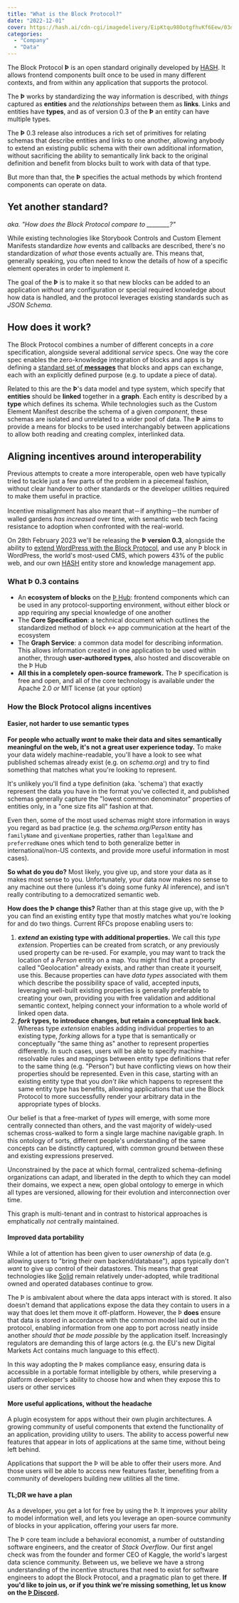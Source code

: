 ```yaml
---
title: "What is the Block Protocol?"
date: "2022-12-01"
cover: https://hash.ai/cdn-cgi/imagedelivery/EipKtqu98OotgfhvKf6Eew/03de1be3-45b1-4964-c45d-62ff690f4300/public
categories: 
  - "Company"
  - "Data"
---
```


The Block Protocol **Þ** is an open standard originally developed by [HASH](https://hash.ai/about). It allows frontend components built once to be used in many different contexts, and from within any application that supports the protocol.

The **Þ** works by standardizing the way information is described, with _things_ captured as **entities** and the _relationships_ between them as **links**. Links and entities have **types**, and as of version 0.3 of the **Þ** an entity can have multiple types.

The **Þ** 0.3 release also introduces a rich set of primitives for relating schemas that describe entities and links to one another, allowing anybody to extend an existing public schema with their own additional information, without sacrificing the ability to semantically link back to the original definition and benefit from blocks built to work with data of that type.

But more than that, the **Þ** specifies the actual methods by which frontend components can operate on data.

## Yet another standard?

_aka. "How does the Block Protocol compare to \_\_\_\_\_\_\_\_?"_

While existing technologies like Storybook Controls and Custom Element Manifests standardize _how_ events and callbacks are described, there's no standardization of _what_ those events actually are. This means that, generally speaking, you often need to know the details of how of a specific element operates in order to implement it.

The goal of the **Þ** is to make it so that new blocks can be added to an application _without_ any configuration or special required knowledge about how data is handled, and the protocol leverages existing standards such as _JSON Schema_.

## How does it work?

The Block Protocol combines a number of different concepts in a _core_ specification, alongside several additional _service_ specs. One way the core spec enables the zero-knowledge integration of blocks and apps is by defining a [standard set of **messages**](https://blockprotocol.org/docs/spec/graph-service#message-definitions) that blocks and apps can exchange, each with an explicitly defined purpose (e.g. to update a piece of data).

Related to this are the **Þ**'s data model and type system, which specify that **entities** should be **linked** together in a **graph**. Each entity is described by a **type** which defines its schema. While technologies such as the Custom Element Manifest describe the schema of a given _component_, these schemas are isolated and unrelated to a wider pool of data. The **Þ** aims to provide a means for blocks to be used interchangably between applications to allow both reading and creating complex, interlinked data.

## Aligning incentives around interoperability

Previous attempts to create a more interoperable, open web have typically tried to tackle just a few parts of the problem in a piecemeal fashion, without clear handover to other standards or the developer utilities required to make them useful in practice.

Incentive misalignment has also meant that－if anything－the number of walled gardens _has increased_ over time, with semantic web tech facing resistance to adoption when confronted with the real-world.

On 28th February 2023 we'll be releasing the ****Þ** version 0.3**, alongside the ability to [extend WordPress with the Block Protocol](https://blockprotocol.org/wordpress), and use any Þ block in WordPress, the world's most-used CMS, which powers 43% of the public web, and our own [HASH](https://hash.ai/platform/hash) entity store and knowledge management app.

### What Þ 0.3 contains

- An **ecosystem of blocks** on the [Þ Hub](https://blockprotocol.org/hub): frontend components which can be used in any protocol-supporting environment, without either block or app requiring any special knowledge of one another
- The **Core Specification**: a technical document which outlines the standardized method of block <-> app communication at the heart of the ecosystem
- The **Graph Service**: a common data model for describing information. This allows information created in one application to be used within another, through **user-authored types**, also hosted and discoverable on the Þ Hub
- **All this in a completely open-source framework.** The Þ specification is free and open, and all of the core technology is available under the Apache 2.0 _or_ MIT license (at your option)

### How the Block Protocol aligns incentives

#### **Easier, not harder to use semantic types**

**For people who actually _want_ to make their data and sites semantically meaningful on the web, it's not a great user experience today.** To make your data widely machine-readable, you'll have a look to see what published schemas already exist (e.g. on _schema.org_) and try to find something that matches what you're looking to represent.

It's unlikely you'll find a type definition (aka. 'schema') that exactly represent the data you have in the format you've collected it, and published schemas generally capture the "lowest common denominator" properties of entities only, in a "one size fits all" fashion at that.

Even then, some of the most used schemas might store information in ways you regard as bad practice (e.g. the _schema.org/Person_ entity has `familyName` and `givenName` properties, rather than `legalName` and `preferredName` ones which tend to both generalize better in international/non-US contexts, and provide more useful information in most cases).

**So what do you do?** Most likely, you give up, and store your data as it makes most sense to you. Unfortunately, your data now makes no sense to any machine out there (unless it's doing some funky AI inference), and isn't really contributing to a democratized semantic web.

**How does the Þ change this?** Rather than at this stage give up, with the Þ you can find an existing entity type that mostly matches what you're looking for and do two things. Current RFCs propose enabling users to:

1. **_extend_ an existing type with additional properties.** We call this _type extension_. Properties can be created from scratch, or any previously used property can be re-used. For example, you may want to track the location of a _Person_ entity on a map. You might find that a property called "Geolocation" already exists, and rather than create it yourself, use this. Because properties can have _data types_ associated with them which describe the possibility space of valid, accepted inputs, leveraging well-built existing properties is generally preferable to creating your own, providing you with free validation and additional semantic context, helping connect your information to a whole world of linked open data.
1. **_fork_ types, to introduce changes, but retain a conceptual link back.** Whereas type _extension_ enables adding individual properties to an existing type, _forking_ allows for a type that is semantically or conceptually "the same thing as" another to represent properties differently. In such cases, users will be able to specify machine-resolvable rules and mappings between entity type definitions that refer to the same thing (e.g. "Person") but have conflicting views on how their properties should be represented. Even in this case, starting with an existing entity type that you _don't like_ which happens to represent the same entity type has benefits, allowing applications that use the Block Protocol to more successfully render your arbitrary data in the appropriate types of blocks.

Our belief is that a free-market of _types_ will emerge, with some more centrally connected than others, and the vast majority of widely-used schemas cross-walked to form a single large machine navigable graph. In this ontology of sorts, different people's understanding of the same concepts can be distinctly captured, with common ground between these and existing expressions preserved.

Unconstrained by the pace at which formal, centralized schema-defining organizations can adapt, and liberated in the depth to which they can model their domains, we expect a new, open global ontology to emerge in which all types are versioned, allowing for their evolution and interconnection over time.

This graph is multi-tenant and in contrast to historical approaches is emphatically _not_ centrally maintained.

#### Improved data portability

While a lot of attention has been given to user _ownership_ of data (e.g. allowing users to "bring their own backend/database"), apps typically don't _want_ to give up control of their datastores. This means that great technologies like [Solid](https://solidproject.org/) remain relatively under-adopted, while traditional owned and operated databases continue to grow.

The Þ is ambivalent about where the data apps interact with is stored. It also doesn't demand that applications expose the data they contain to users in a way that does let them move it off-platform. However, the Þ **does** ensure that data is stored in accordance with the common model laid out in the protocol, enabling information from one app to port across neatly inside another _should that be made possible_ by the application itself. Increasingly regulators are demanding this of large actors (e.g. the EU's new Digital Markets Act contains much language to this effect).

In this way adopting the Þ makes compliance easy, ensuring data is accessible in a portable format intelligible by others, while preserving a platform developer's ability to choose how and when they expose this to users or other services

#### More useful applications, without the headache

A plugin ecosystem for apps without their own plugin architectures. A growing community of useful components that extend the functionality of an application, providing utility to users. The ability to access powerful new features that appear in lots of applications at the same time, without being left behind.

Applications that support the Þ will be able to offer their users more. And those users will be able to access new features faster, benefiting from a community of developers building new utilities all the time.

#### TL;DR we have a plan

As a developer, you get a lot for free by using the Þ. It improves your ability to model information well, and lets you leverage an open-source community of blocks in your application, offering your users far more.

The Þ core team include a behavioral economist, a number of outstanding software engineers, and the creator of _Stack Overflow_. Our first angel check was from the founder and former CEO of Kaggle, the world's largest data science community. Between us, we believe we have a strong understanding of the incentive structures that need to exist for software engineers to adopt the Block Protocol, and a pragmatic plan to get there. **If you'd like to join us, or if you think we're missing something, let us know on the [Þ Discord](https://blockprotocol.org/discord).**
